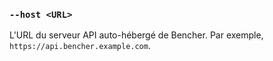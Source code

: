### `--host <URL>`

L'URL du serveur API auto-hébergé de Bencher.
Par exemple, `https://api.bencher.example.com`.